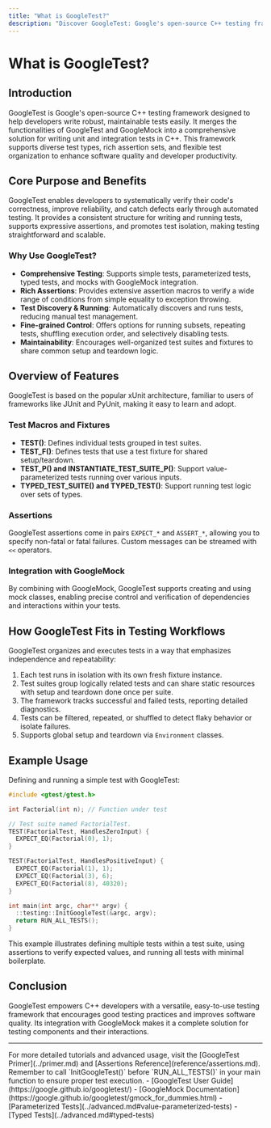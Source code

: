 ```yaml
---
title: "What is GoogleTest?"
description: "Discover GoogleTest: Google's open-source C++ testing framework. Explore its mission to help developers write robust, maintainable tests with ease, and learn how it combines the power of GoogleTest and GoogleMock into a comprehensive solution for C++ unit and integration testing."
---
```


# What is GoogleTest?

## Introduction

GoogleTest is Google's open-source C++ testing framework designed to help developers write robust, maintainable tests easily. It merges the functionalities of GoogleTest and GoogleMock into a comprehensive solution for writing unit and integration tests in C++. This framework supports diverse test types, rich assertion sets, and flexible test organization to enhance software quality and developer productivity.

## Core Purpose and Benefits

GoogleTest enables developers to systematically verify their code's correctness, improve reliability, and catch defects early through automated testing. It provides a consistent structure for writing and running tests, supports expressive assertions, and promotes test isolation, making testing straightforward and scalable.

### Why Use GoogleTest?

- **Comprehensive Testing**: Supports simple tests, parameterized tests, typed tests, and mocks with GoogleMock integration.
- **Rich Assertions**: Provides extensive assertion macros to verify a wide range of conditions from simple equality to exception throwing.
- **Test Discovery & Running**: Automatically discovers and runs tests, reducing manual test management.
- **Fine-grained Control**: Offers options for running subsets, repeating tests, shuffling execution order, and selectively disabling tests.
- **Maintainability**: Encourages well-organized test suites and fixtures to share common setup and teardown logic.

## Overview of Features

GoogleTest is based on the popular xUnit architecture, familiar to users of frameworks like JUnit and PyUnit, making it easy to learn and adopt.

### Test Macros and Fixtures

- **TEST()**: Defines individual tests grouped in test suites.
- **TEST_F()**: Defines tests that use a test fixture for shared setup/teardown.
- **TEST_P() and INSTANTIATE_TEST_SUITE_P()**: Support value-parameterized tests running over various inputs.
- **TYPED_TEST_SUITE() and TYPED_TEST()**: Support running test logic over sets of types.

### Assertions

GoogleTest assertions come in pairs `EXPECT_*` and `ASSERT_*`, allowing you to specify non-fatal or fatal failures. Custom messages can be streamed with `<<` operators.

### Integration with GoogleMock

By combining with GoogleMock, GoogleTest supports creating and using mock classes, enabling precise control and verification of dependencies and interactions within your tests.

## How GoogleTest Fits in Testing Workflows

GoogleTest organizes and executes tests in a way that emphasizes independence and repeatability:

1. Each test runs in isolation with its own fresh fixture instance.
2. Test suites group logically related tests and can share static resources with setup and teardown done once per suite.
3. The framework tracks successful and failed tests, reporting detailed diagnostics.
4. Tests can be filtered, repeated, or shuffled to detect flaky behavior or isolate failures.
5. Supports global setup and teardown via `Environment` classes.

## Example Usage

Defining and running a simple test with GoogleTest:

```cpp
#include <gtest/gtest.h>

int Factorial(int n); // Function under test

// Test suite named FactorialTest.
TEST(FactorialTest, HandlesZeroInput) {
  EXPECT_EQ(Factorial(0), 1);
}

TEST(FactorialTest, HandlesPositiveInput) {
  EXPECT_EQ(Factorial(1), 1);
  EXPECT_EQ(Factorial(3), 6);
  EXPECT_EQ(Factorial(8), 40320);
}

int main(int argc, char** argv) {
  ::testing::InitGoogleTest(&argc, argv);
  return RUN_ALL_TESTS();
}
```

This example illustrates defining multiple tests within a test suite, using assertions to verify expected values, and running all tests with minimal boilerplate.

## Conclusion

GoogleTest empowers C++ developers with a versatile, easy-to-use testing framework that encourages good testing practices and improves software quality. Its integration with GoogleMock makes it a complete solution for testing components and their interactions.

---

<Tip>
For more detailed tutorials and advanced usage, visit the [GoogleTest Primer](../primer.md) and [Assertions Reference](reference/assertions.md).
</Tip>

<Note>
Remember to call `InitGoogleTest()` before `RUN_ALL_TESTS()` in your main function to ensure proper test execution.
</Note>

<Accordion title="Further Learning Resources">
- [GoogleTest User Guide](https://google.github.io/googletest/)
- [GoogleMock Documentation](https://google.github.io/googletest/gmock_for_dummies.html)
- [Parameterized Tests](../advanced.md#value-parameterized-tests)
- [Typed Tests](../advanced.md#typed-tests)
</Accordion>